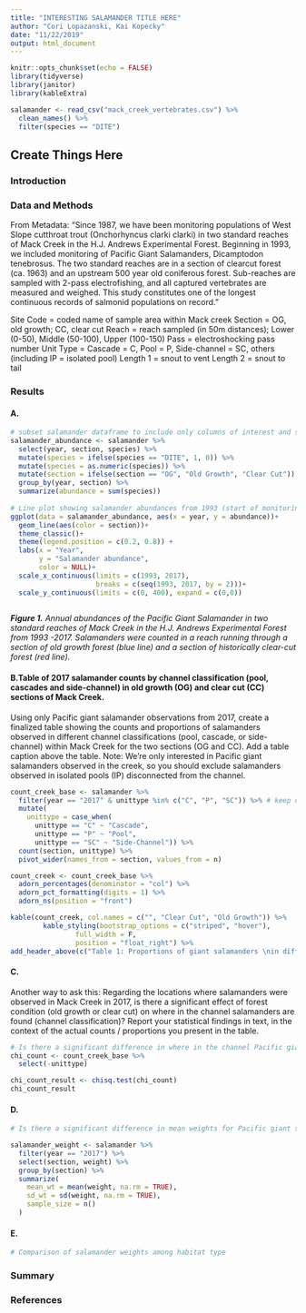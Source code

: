 ```yaml
---
title: "INTERESTING SALAMANDER TITLE HERE"
author: "Cori Lopazanski, Kai Kopecky"
date: "11/22/2019"
output: html_document
---
```


```r
knitr::opts_chunk$set(echo = FALSE)
library(tidyverse)
library(janitor)
library(kableExtra)

salamander <- read_csv("mack_creek_vertebrates.csv") %>% 
  clean_names() %>% 
  filter(species == "DITE")
```

## Create Things Here

### Introduction

### Data and Methods
From Metadata: "Since 1987, we have been monitoring populations of West Slope cutthroat trout (Onchorhyncus clarki clarki) in two standard reaches of Mack Creek in the H.J. Andrews Experimental Forest. Beginning in 1993, we included monitoring of Pacific Giant Salamanders, Dicamptodon tenebrosus. The two standard reaches are in a section of clearcut forest (ca. 1963) and an upstream 500 year old coniferous forest. Sub-reaches are sampled with 2-pass electrofishing, and all captured vertebrates are measured and weighed. This study constitutes one of the longest continuous records of salmonid populations on record."

Site Code = coded name of sample area within Mack creek
Section = OG, old growth; CC, clear cut
Reach = reach sampled (in 50m distances); Lower (0-50), Middle (50-100), Upper (100-150)
Pass = electroshocking pass number
Unit Type = Cascade = C, Pool = P, Side-channel = SC, others (including IP = isolated pool)
Length 1 = snout to vent
Length 2 = snout to tail

### Results

#### A.

```r
# subset salamander dataframe to include only columns of interest and salamander counts for each year by forest section
salamander_abundance <- salamander %>% 
  select(year, section, species) %>% 
  mutate(species = ifelse(species == "DITE", 1, 0)) %>% 
  mutate(species = as.numeric(species)) %>% 
  mutate(section = ifelse(section == "OG", "Old Growth", "Clear Cut")) %>% 
  group_by(year, section) %>% 
  summarize(abundance = sum(species))
  
# Line plot showing salamander abundances from 1993 (start of monitoring) to present in both clear-cut and old growth forest sections
ggplot(data = salamander_abundance, aes(x = year, y = abundance))+
  geom_line(aes(color = section))+
  theme_classic()+
  theme(legend.position = c(0.2, 0.8)) +
  labs(x = "Year",
       y = "Salamander abundance",
       color = NULL)+
  scale_x_continuous(limits = c(1993, 2017),
                     breaks = c(seq(1993, 2017, by = 2)))+
  scale_y_continuous(limits = c(0, 400), expand = c(0,0))
  
``` 
***Figure 1.*** *Annual abundances of the Pacific Giant Salamander in two standard reaches of Mack Creek in the H.J. Andrews Experimental Forest from 1993 -2017. Salamanders were counted in a reach running through a section of old growth forest (blue line) and a section of historically clear-cut forest (red line).* 

#### B.Table of 2017 salamander counts by channel classification (pool, cascades and side-channel) in old growth (OG) and clear cut (CC) sections of Mack Creek. 

Using only Pacific giant salamander observations from 2017, create a finalized table showing the counts and proportions of salamanders observed in different channel classifications (pool, cascade, or side-channel) within Mack Creek for the two sections (OG and CC). Add a table caption above the table. Note: We’re only interested in Pacific giant salamanders observed in the creek, so you should exclude salamanders observed in isolated pools (IP) disconnected from the channel. 

```r
count_creek_base <- salamander %>% 
  filter(year == "2017" & unittype %in% c("C", "P", "SC")) %>% # keep data in 2017, specific habitat types
  mutate( 
    unittype = case_when(
      unittype == "C" ~ "Cascade",
      unittype == "P" ~ "Pool",
      unittype == "SC" ~ "Side-Channel")) %>% 
  count(section, unittype) %>% 
  pivot_wider(names_from = section, values_from = n)

count_creek <- count_creek_base %>% 
  adorn_percentages(denominator = "col") %>% 
  adorn_pct_formatting(digits = 1) %>% 
  adorn_ns(position = "front")

kable(count_creek, col.names = c("", "Clear Cut", "Old Growth")) %>%
        kable_styling(bootstrap_options = c("striped", "hover"),
                full_width = F,
                position = "float_right") %>% 
add_header_above(c("Table 1: Proportions of giant salamanders \nin different channel classifications \nobserved in two sections of Mack Creek" = 3))

```




#### C.

Another way to ask this: Regarding the locations where salamanders were observed in Mack Creek in 2017, is there a significant effect of forest condition (old growth or clear cut) on where in the channel salamanders are found (channel classification)? Report your statistical findings in text, in the context of the actual counts / proportions you present in the table. 

```r
# Is there a significant difference in where in the channel Pacific giant salamanders are located (pool, cascade or side channel) between the two sections (old growth and clear cut)? 
chi_count <- count_creek_base %>% 
  select(-unittype)

chi_count_result <- chisq.test(chi_count)
chi_count_result
```



#### D. 
```r
# Is there a significant difference in mean weights for Pacific giant salamanders observed in the two forest sections (clear cut and old growth) in 2017? 

salamander_weight <- salamander %>% 
  filter(year == "2017") %>% 
  select(section, weight) %>% 
  group_by(section) %>% 
  summarize(
    mean_wt = mean(weight, na.rm = TRUE),
    sd_wt = sd(weight, na.rm = TRUE),
    sample_size = n()
  )
```


#### E.

```r
# Comparison of salamander weights among habitat type

```


### Summary

### References


